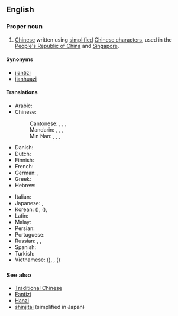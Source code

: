 {{wikipedia|Simplified Chinese character}}
==English==

===Proper noun===
{{en-proper noun|head=[[simplified|Simplified]] [[Chinese]]}}

# [[Chinese]] written using [[simplified]] [[Chinese character]]s, used in the [[People's Republic of China]] and [[Singapore]].

====Synonyms====
* [[jiantizi]]
* [[jianhuazi]]

====Translations====
{{trans-top|Chinese written using simplified characters}}
* Arabic: {{t|ar|حروف صينية مبسطة|m-p|tr=ḥurūf ṣiníyya mubássaṭa}}
* Chinese:
*: Cantonese: {{t|yue|簡體字|sc=Hant}}, {{t|yue|简体字|tr=gaan2 tai2 zi6|sc=Hans}}, {{t|yue|簡化字|sc=Hant}}, {{t|yue|简化字|tr=gaan2 hua4 zi6|sc=Hans}}
*: Mandarin: {{t+|cmn|簡體字|sc=Hant}}, {{t+|cmn|简体字|tr=jiǎntǐzì|sc=Hans}}, {{t+|cmn|簡化字|sc=Hant}}, {{t+|cmn|简化字|tr=jiǎnhuàzì|sc=Hans}}
*: Min Nan: {{t+|nan|簡體字|sc=Hant}}, {{t|nan|简体字|tr=kán-thé-jī|sc=Hans}}, {{t|nan|簡化字|sc=Hant}}, {{t|nan|简化字|tr=kán-hòa-jī|sc=Hans}}
* Danish: {{t+|da|forenklet kinesisk}}
* Dutch: {{t+|nl|vereenvoudigd Chinees|n}}
* Finnish: {{t|fi|yksinkertaistettu kiina}}
* French: {{t|fr|chinois simplifié|m}}
* German: {{t|de|vereinfachtes Chinesisch|n}}, {{t|de|Kurzzeichen|n}}
* Greek: {{t|el|τα απλουστευμένα κινέζικα|tr=ta aplousteuména kinézika}}
* Hebrew: {{t|he|סינית מפושטת}}
{{trans-mid}}
* Italian: {{t+|it|cinese semplificato|m}}
* Japanese: {{t+|ja|簡体字|tr=かんたいじ, kantaiji}}, {{t|ja|簡化字|tr=かんかじ, kankaji}}
* Korean: {{t|ko|간체자|sc=Hang}} ({{t+|ko|簡體字|sc=Hani}}), {{t|ko|간화자|sc=Hang}} ({{t|ko|簡化字|sc=Hani}}), {{t|ko|간결체 한자|sc=Hang}}
* Latin: {{t|la|lingua sinica simplificata|f}}
* Malay: {{t|ms|Aksara Cina Ringkas}}
* Persian: {{t|fa|چینی ساده‌شده|tr=čini-ye sâde-šode|sc=fa-Arab}}
* Portuguese: {{t|pt|chinês simplificado|m}}
* Russian: {{t|ru|упрощённый китайский|m|tr=uproščónnyj kitáyskij}}, {{t|ru|упрощённый иероглиф|m|tr=uproščónnyj ieróglif}}, {{t|ru|цзяньтицзы|m|tr=czjanʹtíczy}}
* Spanish: {{t|es|chino simplificado|m}}
* Turkish: {{t|tr|Basitleştirilmiş Çince}}
* Vietnamese: {{t|vi|giản thể tự}} ({{t|vi|簡體字|sc=Hani}}), {{t|vi|trung văn giản thể}}, {{t|vi|giản hóa từ}} ({{t|vi|簡化字|sc=Hani}})
{{trans-bottom}}

===See also===
* [[Traditional Chinese]]
* [[Fantizi]]
* [[Hanzi]]
* [[shinjitai]] (simplified in Japan)